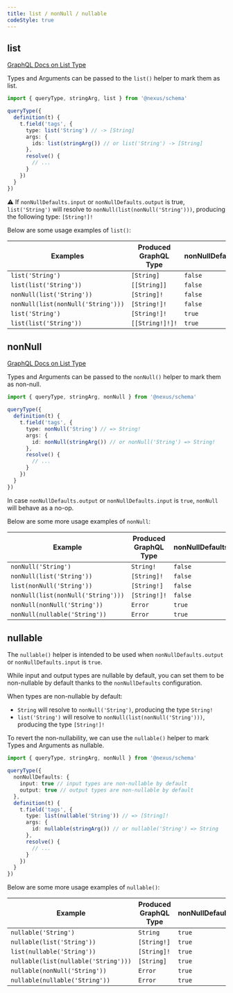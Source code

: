 ```yaml
---
title: list / nonNull / nullable
codeStyle: true
---
```


## list

[GraphQL Docs on List Type](https://graphql.org/learn/schema/#lists-and-non-null)

Types and Arguments can be passed to the `list()` helper to mark them as list.

```ts
import { queryType, stringArg, list } from '@nexus/schema'

queryType({
  definition(t) {
    t.field('tags', {
      type: list('String') // -> [String]
      args: {
        ids: list(stringArg()) // or list('String') -> [String]
      },
      resolve() {
        // ...
      }
    })
  }
})
```

⚠️ If `nonNullDefaults.input` or `nonNullDefaults.output` is true, `list('String')` will resolve to `nonNull(list(nonNull('String')))`, producing the following type: `[String!]!`

Below are some usage examples of `list()`:

| Examples                           | Produced GraphQL Type | nonNullDefaults |
| ---------------------------------- | --------------------- | --------------- |
| `list('String')`                   | `[String]`            | `false`         |
| `list(list('String'))`             | `[[String]]`          | `false`         |
| `nonNull(list('String'))`          | `[String]!`           | `false`         |
| `nonNull(list(nonNull('String')))` | `[String!]!`          | `false`         |
| `list('String')`                   | `[String!]!`          | `true`          |
| `list(list('String'))`             | `[[String!]!]!`       | `true`          |


## nonNull

[GraphQL Docs on List Type](https://graphql.org/learn/schema/#lists-and-non-null)

Types and Arguments can be passed to the `nonNull()` helper to mark them as non-null.

```ts
import { queryType, stringArg, nonNull } from '@nexus/schema'

queryType({
  definition(t) {
    t.field('tags', {
      type: nonNull('String') // => String!
      args: {
        id: nonNull(stringArg()) // or nonNull('String') => String!
      },
      resolve() {
        // ...
      }
    })
  }
})
```

In case `nonNullDefaults.output` or `nonNullDefaults.input` is `true`, `nonNull` will behave as a no-op.

Below are some more usage examples of `nonNull`:

| Example                            | Produced GraphQL Type | nonNullDefaults   |
| ---------------------------------- | --------------------- | ----------------- |
| `nonNull('String')`                | `String!`             | `false`           |
| `nonNull(list('String'))`          | `[String]!`           | `false`           |
| `list(nonNull('String'))`          | `[String!]`           | `false`           |
| `nonNull(list(nonNull('String')))` | `[String!]!`          | `false`           |
| `nonNull(nonNull('String'))`       | `Error`               | `true` || `false` |
| `nonNull(nullable('String'))`      | `Error`               | `true` || `false` |


## nullable

The `nullable()` helper is intended to be used when `nonNullDefaults.output` or `nonNullDefaults.input` is `true`.

While input and output types are nullable by default, you can set them to be non-nullable by default thanks to the `nonNullDefaults` configuration.

When types are non-nullable by default:

- `String` will resolve to `nonNull('String')`, producing the type `String!`
- `list('String')` will resolve to `nonNull(list(nonNull('String')))`, producing the type `[String!]!`

To revert the non-nullability, we can use the `nullable()` helper to mark Types and Arguments as nullable.

```ts
import { queryType, stringArg, nonNull } from '@nexus/schema'

queryType({
  nonNullDefaults: {
    input: true // input types are non-nullable by default
    output: true // output types are non-nullable by default
  },
  definition(t) {
    t.field('tags', {
      type: list(nullable('String')) // => [String]!
      args: {
        id: nullable(stringArg()) // or nullable('String') => String
      },
      resolve() {
        // ...
      }
    })
  }
})
```

Below are some more usage examples of `nullable()`:

| Example                              | Produced GraphQL Type | nonNullDefaults   |
| ------------------------------------ | --------------------- | ----------------- |
| `nullable('String')`                 | `String`              | `true`            |
| `nullable(list('String'))`           | `[String!]`           | `true`            |
| `list(nullable('String'))`           | `[String]!`           | `true`            |
| `nullable(list(nullable('String')))` | `[String]`            | `true`            |
| `nullable(nonNull('String'))`        | `Error`               | `true` || `false` |
| `nullable(nullable('String'))`       | `Error`               | `true` || `false` |


